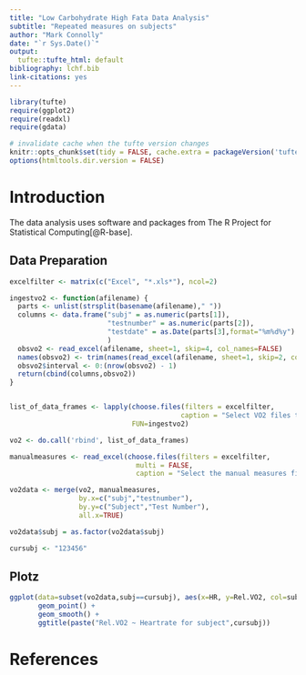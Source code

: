 ```yaml
---
title: "Low Carbohydrate High Fata Data Analysis"
subtitle: "Repeated measures on subjects"
author: "Mark Connolly"
date: "`r Sys.Date()`"
output:
  tufte::tufte_html: default
bibliography: lchf.bib
link-citations: yes
---
```


```r
library(tufte)
require(ggplot2)
require(readxl)
require(gdata)

# invalidate cache when the tufte version changes
knitr::opts_chunk$set(tidy = FALSE, cache.extra = packageVersion('tufte'))
options(htmltools.dir.version = FALSE)
```

# Introduction

The data analysis uses software and packages from The R Project for Statistical Computing[@R-base].

## Data Preparation

```r

excelfilter <- matrix(c("Excel", "*.xls*"), ncol=2)

ingestvo2 <- function(afilename) {
  parts <- unlist(strsplit(basename(afilename)," "))
  columns <- data.frame("subj" = as.numeric(parts[1]),
                        "testnumber" = as.numeric(parts[2]),
                        "testdate" = as.Date(parts[3],format="%m%d%y")
                        ) 
  obsvo2 <- read_excel(afilename, sheet=1, skip=4, col_names=FALSE)
  names(obsvo2) <- trim(names(read_excel(afilename, sheet=1, skip=2, col_names=TRUE)))
  obsvo2$interval <- 0:(nrow(obsvo2) - 1)
  return(cbind(columns,obsvo2))
}


list_of_data_frames <- lapply(choose.files(filters = excelfilter,
                                          caption = "Select VO2 files to combine"), 
                              FUN=ingestvo2)

vo2 <- do.call('rbind', list_of_data_frames)

manualmeasures <- read_excel(choose.files(filters = excelfilter,
                               multi = FALSE,
                               caption = "Select the manual measures file"))

vo2data <- merge(vo2, manualmeasures, 
                 by.x=c("subj","testnumber"), 
                 by.y=c("Subject","Test Number"), 
                 all.x=TRUE)

vo2data$subj = as.factor(vo2data$subj)

cursubj <- "123456"

```

## Plotz

```r
ggplot(data=subset(vo2data,subj==cursubj), aes(x=HR, y=Rel.VO2, col=subj)) + 
       geom_point() + 
       geom_smooth() +
       ggtitle(paste("Rel.VO2 ~ Heartrate for subject",cursubj))
```



# References



